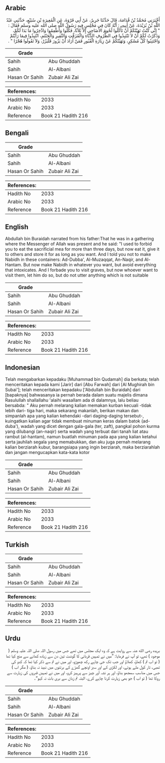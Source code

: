 ## Arabic


<div dir="rtl" lang="ar" style={{fontSize:'larger',backgroundColor:'#f8f9fa',padding:20}}>
أَخْبَرَنِي مُحَمَّدُ بْنُ قُدَامَةَ، قَالَ حَدَّثَنَا جَرِيرٌ، عَنْ أَبِي فَرْوَةَ، عَنِ الْمُغِيرَةِ بْنِ سُبَيْعٍ، حَدَّثَنِي عَبْدُ اللَّهِ بْنُ بُرَيْدَةَ، عَنْ أَبِيهِ، ‏:‏ أَنَّهُ كَانَ فِي مَجْلِسٍ فِيهِ رَسُولُ اللَّهِ صلى الله عليه وسلم فَقَالَ ‏:‏ ‏ "‏ إِنِّي كُنْتُ نَهَيْتُكُمْ أَنْ تَأْكُلُوا لُحُومَ الأَضَاحِي إِلاَّ ثَلاَثًا، فَكُلُوا وَأَطْعِمُوا وَادَّخِرُوا مَا بَدَا لَكُمْ، وَذَكَرْتُ لَكُمْ أَنْ لاَ تَنْتَبِذُوا فِي الظُّرُوفِ الدُّبَّاءِ وَالْمُزَفَّتِ وَالنَّقِيرِ وَالْحَنْتَمِ، انْتَبِذُوا فِيمَا رَأَيْتُمْ وَاجْتَنِبُوا كُلَّ مُسْكِرٍ، وَنَهَيْتُكُمْ عَنْ زِيَارَةِ الْقُبُورِ فَمَنْ أَرَادَ أَنْ يَزُورَ فَلْيَزُرْ، وَلاَ تَقُولُوا هُجْرًا ‏"‏ ‏.‏
</div>
<div style={{backgroundColor:'#f8f9fa',padding:20, marginBottom: 10}}><table> <thead> <tr> <th>Grade</th> <th></th> </tr> </thead> <tbody> <tr><td>Sahih</td><td>Abu Ghuddah</td></tr><tr><td>Sahih</td><td>Al-Albani</td></tr><tr><td>Hasan Or Sahih</td><td>Zubair Ali Zai</td></tr></tbody></table><table> <thead> <tr> <th>References:</th> <th></th> </tr> </thead> <tbody><tr><td>Hadith No</td><td>2033</td></tr><tr><td>Arabic No</td><td>2033</td></tr><tr><td>Reference</td><td>Book 21 Hadith 216</td></tr></tbody></table></div>

## Bengali


<div dir="ltr" lang="bn" style={{fontSize:'larger',backgroundColor:'#f8f9fa',padding:20}}>

</div>
<div style={{backgroundColor:'#f8f9fa',padding:20, marginBottom: 10}}><table> <thead> <tr> <th>Grade</th> <th></th> </tr> </thead> <tbody> <tr><td>Sahih</td><td>Abu Ghuddah</td></tr><tr><td>Sahih</td><td>Al-Albani</td></tr><tr><td>Hasan Or Sahih</td><td>Zubair Ali Zai</td></tr></tbody></table><table> <thead> <tr> <th>References:</th> <th></th> </tr> </thead> <tbody><tr><td>Hadith No</td><td>2033</td></tr><tr><td>Arabic No</td><td>2033</td></tr><tr><td>Reference</td><td>Book 21 Hadith 216</td></tr></tbody></table></div>

## English


<div dir="ltr" lang="en" style={{fontSize:'larger',backgroundColor:'#f8f9fa',padding:20}}>
Abdullah bin Buraidah narrated from his father:That he was in a gathering where the Messenger of Allah was present and he said: "I used to forbid you to eat the sacrificial mea for more than three days, but now eat it, give it to others and store it for as long as you want. And I told you not to make Nabidh in these containers: Ad-Dubba', Al-Muzaqqat, An-Naqir, and Al-Hantam. But now make Nabidh in whatever you want, but avoid everything that intoxicates. And I forbade you to visit graves, but now whoever want to visit them, let him do so, but do not utter anything which is not suitable
</div>
<div style={{backgroundColor:'#f8f9fa',padding:20, marginBottom: 10}}><table> <thead> <tr> <th>Grade</th> <th></th> </tr> </thead> <tbody> <tr><td>Sahih</td><td>Abu Ghuddah</td></tr><tr><td>Sahih</td><td>Al-Albani</td></tr><tr><td>Hasan Or Sahih</td><td>Zubair Ali Zai</td></tr></tbody></table><table> <thead> <tr> <th>References:</th> <th></th> </tr> </thead> <tbody><tr><td>Hadith No</td><td>2033</td></tr><tr><td>Arabic No</td><td>2033</td></tr><tr><td>Reference</td><td>Book 21 Hadith 216</td></tr></tbody></table></div>

## Indonesian


<div dir="ltr" lang="id" style={{fontSize:'larger',backgroundColor:'#f8f9fa',padding:20}}>
Telah mengabarkan kepadaku [Muhammad bin Qudamah] dia berkata; telah menceritakan kepada kami [Jarir] dari [Abu Farwah] dari [Al Mughirah bin Subai']; telah menceritakan kepadaku ['Abdullah bin Buraidah] dari [bapaknya] bahwasanya ia pernah berada dalam suatu majelis dimana Rasulullah shallallahu 'alaihi wasallam ada di dalamnya, lalu beliau bersabda: " Aku pernah melarang kalian memakan kurban kecuali -tidak lebih dari- tiga hari, maka sekarang makanlah, berikan makan dan simpanlah apa yang kalian kehendaki -dari daging-daging tersebut-, kuingatkan kalian agar tidak membuat minuman keras dalam batok (ad-duba'), wadah yang dicet dengan gala-gala (ter, zaft), pangkal pohon kurma yang dilubangi (an-naqir) serta wadah yang terbuat dari tanah liat atau rambut (al-hantam), namun buatlah minuman pada apa yang kalian ketahui serta jauhilah segala yang memabukkan, dan aku juga pernah melarang kalian berziarah kubur, barangsiapa yang ingin berziarah, maka berziarahlah dan jangan mengucapkan kata-kata kotor
</div>
<div style={{backgroundColor:'#f8f9fa',padding:20, marginBottom: 10}}><table> <thead> <tr> <th>Grade</th> <th></th> </tr> </thead> <tbody> <tr><td>Sahih</td><td>Abu Ghuddah</td></tr><tr><td>Sahih</td><td>Al-Albani</td></tr><tr><td>Hasan Or Sahih</td><td>Zubair Ali Zai</td></tr></tbody></table><table> <thead> <tr> <th>References:</th> <th></th> </tr> </thead> <tbody><tr><td>Hadith No</td><td>2033</td></tr><tr><td>Arabic No</td><td>2033</td></tr><tr><td>Reference</td><td>Book 21 Hadith 216</td></tr></tbody></table></div>

## Turkish


<div dir="ltr" lang="tr" style={{fontSize:'larger',backgroundColor:'#f8f9fa',padding:20}}>

</div>
<div style={{backgroundColor:'#f8f9fa',padding:20, marginBottom: 10}}><table> <thead> <tr> <th>Grade</th> <th></th> </tr> </thead> <tbody> <tr><td>Sahih</td><td>Abu Ghuddah</td></tr><tr><td>Sahih</td><td>Al-Albani</td></tr><tr><td>Hasan Or Sahih</td><td>Zubair Ali Zai</td></tr></tbody></table><table> <thead> <tr> <th>References:</th> <th></th> </tr> </thead> <tbody><tr><td>Hadith No</td><td>2033</td></tr><tr><td>Arabic No</td><td>2033</td></tr><tr><td>Reference</td><td>Book 21 Hadith 216</td></tr></tbody></table></div>

## Urdu


<div dir="rtl" lang="ur" style={{fontSize:'larger',backgroundColor:'#f8f9fa',padding:20}}>
بریدہ رضی الله عنہ سے روایت ہے کہ وہ ایک مجلس میں تھے جس میں رسول اللہ صلی اللہ علیہ وسلم ( موجود ) تھے، تو آپ نے فرمایا: ”میں نے تمہیں قربانی کا گوشت تین دن سے زیادہ کھانے سے منع کیا تھا ( تو اب تم ) کھاؤ، کھلاؤ اور جب تک جی چاہے رکھ چھوڑو، اور میں نے تم سے ذکر کیا تھا کہ کدو کی تمبی، تار کول ملے ہوئے، اور لکڑی کے اور سبز اونچے گھڑے کے برتنوں میں نبیذ نہ بناؤ، ( مگر اب ) جس میں مناسب سمجھو بناؤ، اور ہر نشہ آور چیز سے پرہیز کرو، اور میں نے تمہیں قبروں کی زیارت سے روکا تھا ( تو اب ) جو بھی زیارت کرنا چاہے کرے، البتہ تم زبان سے بری بات نہ کہو“۔
</div>
<div style={{backgroundColor:'#f8f9fa',padding:20, marginBottom: 10}}><table> <thead> <tr> <th>Grade</th> <th></th> </tr> </thead> <tbody> <tr><td>Sahih</td><td>Abu Ghuddah</td></tr><tr><td>Sahih</td><td>Al-Albani</td></tr><tr><td>Hasan Or Sahih</td><td>Zubair Ali Zai</td></tr></tbody></table><table> <thead> <tr> <th>References:</th> <th></th> </tr> </thead> <tbody><tr><td>Hadith No</td><td>2033</td></tr><tr><td>Arabic No</td><td>2033</td></tr><tr><td>Reference</td><td>Book 21 Hadith 216</td></tr></tbody></table></div>